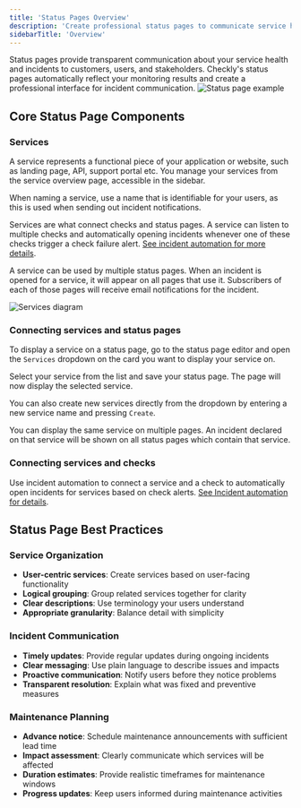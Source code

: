```yaml
---
title: 'Status Pages Overview'
description: 'Create professional status pages to communicate service health, incidents, and maintenance to your customers with automatic incident management and custom branding.'
sidebarTitle: 'Overview'
---
```




Status pages provide transparent communication about your service health and incidents to customers, users, and stakeholders. Checkly's status pages automatically reflect your monitoring results and create a professional interface for incident communication.
![Status page example](/images/docs/images/status-pages/status-pages-overview-1.png)


## Core Status Page Components

### Services

A service represents a functional piece of your application or website, such as landing page, API, support portal etc. You manage your services from the service overview page, accessible in the sidebar.

When naming a service, use a name that is identifiable for your users, as this is used when sending out incident notifications.

Services are what connect checks and status pages. A service can listen to multiple checks and automatically opening incidents whenever one of these checks trigger a check failure alert. [See incident automation for more details](/status-pages/incidents/#incident-automation).

A service can be used by multiple status pages. When an incident is opened for a service, it will appear on all pages that use it. Subscribers of each of those pages will receive email notifications for the incident.


![Services diagram](/images/docs/images/status-pages/status-pages-services-1.png)


### Connecting services and status pages

To display a service on a status page, go to the status page editor and open the `Services` dropdown on the card you want to display your service on. 

Select your service from the list and save your status page. The page will now display the selected service. 

You can also create new services directly from the dropdown by entering a new service name and pressing `Create`.

You can display the same service on multiple pages. An incident declared on that service will be shown on all status pages which contain that service.

### Connecting services and checks

Use incident automation to connect a service and a check to automatically open incidents for services based on check alerts. [See Incident automation for details](/status-pages/incidents/#incident-automation).

## Status Page Best Practices

### Service Organization
- **User-centric services**: Create services based on user-facing functionality
- **Logical grouping**: Group related services together for clarity
- **Clear descriptions**: Use terminology your users understand
- **Appropriate granularity**: Balance detail with simplicity

### Incident Communication
- **Timely updates**: Provide regular updates during ongoing incidents
- **Clear messaging**: Use plain language to describe issues and impacts
- **Proactive communication**: Notify users before they notice problems
- **Transparent resolution**: Explain what was fixed and preventive measures

### Maintenance Planning
- **Advance notice**: Schedule maintenance announcements with sufficient lead time
- **Impact assessment**: Clearly communicate which services will be affected
- **Duration estimates**: Provide realistic timeframes for maintenance windows
- **Progress updates**: Keep users informed during maintenance activities
